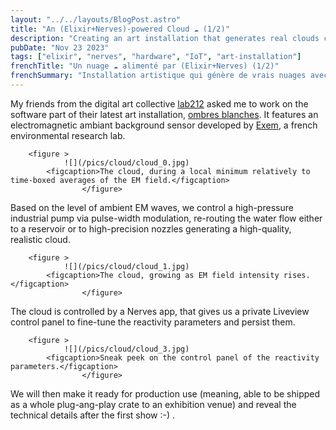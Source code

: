 ```yaml
---
layout: "../../layouts/BlogPost.astro"
title: "An (Elixir+Nerves)-powered Cloud ☁️ (1/2)"
description: "Creating an art installation that generates real clouds controlled by electromagnetic field sensors - built with Elixir, Nerves, and LiveView"
pubDate: "Nov 23 2023"
tags: ["elixir", "nerves", "hardware", "IoT", "art-installation"]
frenchTitle: "Un nuage ☁️ alimenté par (Elixir+Nerves) (1/2)"
frenchSummary: "Installation artistique qui génère de vrais nuages avec des capteurs électromagnétiques et une pompe haute pression. Projet pour le collectif Lab212 avec Elixir, Nerves et LiveView."
---
```


My friends from the digital art collective [lab212](https://lab212.org) asked me to work on the software part of their latest art installation, [ombres blanches](https://lab212.org/oeuvres/3:featured/58/Ombres-Blanches). It features an electromagnetic ambiant background sensor developed by [Exem](https://www.exem.fr/), a french environmental research lab.

        <figure >
                ![](/pics/cloud/cloud_0.jpg)
            <figcaption>The cloud, during a local minimum relatively to time-boxed averages of the EM field.</figcaption>
                    </figure>

Based on the level of ambient EM waves, we control a high-pressure industrial pump via pulse-width modulation, re-routing the water flow either to a reservoir or to high-precision nozzles generating a high-quality, realistic cloud.

        <figure >
                ![](/pics/cloud/cloud_1.jpg)
            <figcaption>The cloud, growing as EM field intensity rises.</figcaption>
                    </figure>

The cloud is controlled by a Nerves app, that gives us a private Liveview control panel to fine-tune the reactivity parameters and persist them.

        <figure >
                ![](/pics/cloud/cloud_3.jpg)
            <figcaption>Sneak peek on the control panel of the reactivity parameters.</figcaption>
                    </figure>

We will then make it ready for production use (meaning, able to be shipped as a whole plug-ang-play crate to an exhibition venue) and reveal the technical details after the first show :-) .
